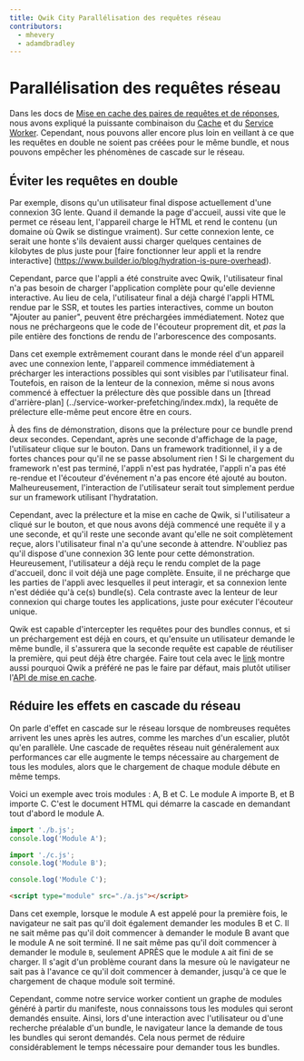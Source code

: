 ```yaml
---
title: Qwik City Parallélisation des requêtes réseau
contributors:
  - mhevery
  - adamdbradley
---
```


# Parallélisation des requêtes réseau

Dans les docs de [Mise en cache des paires de requêtes et de réponses](../request-response-cache/index.mdx), nous avons expliqué la puissante combinaison du [Cache](https://developer.mozilla.org/en-US/docs/Web/API/Cache) et du [Service Worker](https://developer.mozilla.org/en-US/docs/Web/API/ServiceWorker). Cependant, nous pouvons aller encore plus loin en veillant à ce que les requêtes en double ne soient pas créées pour le même bundle, et nous pouvons empêcher les phénomènes de cascade sur le réseau.

## Éviter les requêtes en double

Par exemple, disons qu'un utilisateur final dispose actuellement d'une connexion 3G lente. Quand il demande la page d'accueil, aussi vite que le permet ce réseau lent, l'appareil charge le HTML et rend le contenu (un domaine où Qwik se distingue vraiment). Sur cette connexion lente, ce serait une honte s'ils devaient aussi charger quelques centaines de kilobytes de plus juste pour [faire fonctionner leur appli et la rendre interactive] (https://www.builder.io/blog/hydration-is-pure-overhead).

Cependant, parce que l'appli a été construite avec Qwik, l'utilisateur final n'a pas besoin de charger l'application complète pour qu'elle devienne interactive. Au lieu de cela, l'utilisateur final a déjà chargé l'appli HTML rendue par le SSR, et toutes les parties interactives, comme un bouton "Ajouter au panier", peuvent être préchargées immédiatement. Notez que nous ne préchargeons que le code de l'écouteur proprement dit, et _pas_ la pile entière des fonctions de rendu de l'arborescence des composants.

Dans cet exemple extrêmement courant dans le monde réel d'un appareil avec une connexion lente, l'appareil commence immédiatement à précharger les interactions possibles qui sont visibles par l'utilisateur final. Toutefois, en raison de la lenteur de la connexion, même si nous avons commencé à effectuer la prélecture dès que possible dans un [thread d'arrière-plan] (../service-worker-prefetching/index.mdx), la requête de prélecture elle-même peut encore être en cours.

À des fins de démonstration, disons que la prélecture pour ce bundle prend deux secondes. Cependant, après une seconde d'affichage de la page, l'utilisateur clique sur le bouton. Dans un framework traditionnel, il y a de fortes chances pour qu'il ne se passe absolument rien ! Si le chargement du framework n'est pas terminé, l'appli n'est pas hydratée, l'appli n'a pas été re-rendue et l'écouteur d'événement n'a pas encore été ajouté au bouton. Malheureusement, l'interaction de l'utilisateur serait tout simplement perdue sur un framework utilisant l'hydratation.

Cependant, avec la prélecture et la mise en cache de Qwik, si l'utilisateur a cliqué sur le bouton, et que nous avons déjà commencé une requête il y a une seconde, et qu'il reste une seconde avant qu'elle ne soit complètement reçue, alors l'utilisateur final n'a qu'une seconde à attendre. N'oubliez pas qu'il dispose d'une connexion 3G lente pour cette démonstration. Heureusement, l'utilisateur a déjà reçu le rendu complet de la page d'accueil, donc il voit déjà une page complète. Ensuite, il ne précharge que les parties de l'appli avec lesquelles il peut interagir, et sa connexion lente n'est dédiée qu'à ce(s) bundle(s). Cela contraste avec la lenteur de leur connexion qui charge toutes les applications, juste pour exécuter l'écouteur unique.

Qwik est capable d'intercepter les requêtes pour des bundles connus, et si un préchargement est déjà en cours, et qu'ensuite un utilisateur demande le même bundle, il s'assurera que la seconde requête est capable de réutiliser la première, qui peut déjà être chargée. Faire tout cela avec le [link](../request-response-cache/index.mdx#known-issues-with-link) montre aussi pourquoi Qwik a préféré ne pas le faire par défaut, mais plutôt utiliser l'[API de mise en cache](../request-response-cache/index.mdx).

## Réduire les effets en cascade du réseau

On parle d'effet en cascade sur le réseau lorsque de nombreuses requêtes arrivent les unes après les autres, comme les marches d'un escalier, plutôt qu'en parallèle. Une cascade de requêtes réseau nuit généralement aux performances car elle augmente le temps nécessaire au chargement de tous les modules, alors que le chargement de chaque module débute en même temps.

Voici un exemple avec trois modules : A, B et C. Le module A importe B, et B importe C. C'est le document HTML qui démarre la cascade en demandant tout d'abord le module A.

```ts
import './b.js';
console.log('Module A');
```

```ts
import './c.js';
console.log('Module B');
```

```ts
console.log('Module C');
```

```html
<script type="module" src="./a.js"></script>
```

Dans cet exemple, lorsque le module A est appelé pour la première fois, le navigateur ne sait pas qu'il doit également demander les modules B et C. Il ne sait même pas qu'il doit commencer à demander le module B avant que le module A ne soit terminé. Il ne sait même pas qu'il doit commencer à demander le module `B`, seulement APRÈS que le module `A` ait fini de se charger. Il s'agit d'un problème courant dans la mesure où le navigateur ne sait pas à l'avance ce qu'il doit commencer à demander, jusqu'à ce que le chargement de chaque module soit terminé.

Cependant, comme notre service worker contient un graphe de modules généré à partir du manifeste, nous connaissons tous les modules qui seront demandés ensuite. Ainsi, lors d'une interaction avec l'utilisateur ou d'une recherche préalable d'un bundle, le navigateur lance la demande de tous les bundles qui seront demandés. Cela nous permet de réduire considérablement le temps nécessaire pour demander tous les bundles.
